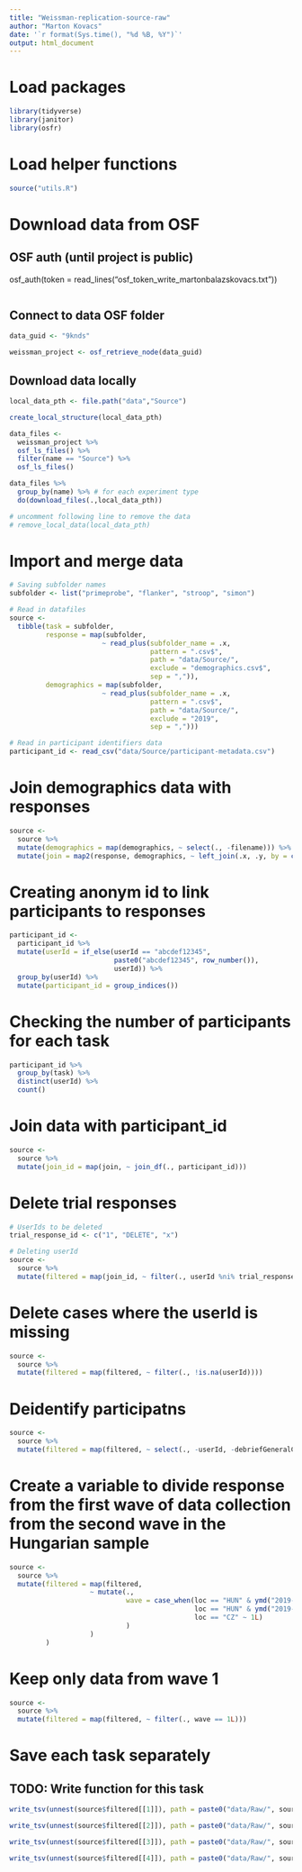```yaml
---
title: "Weissman-replication-source-raw"
author: "Marton Kovacs"
date: '`r format(Sys.time(), "%d %B, %Y")`'
output: html_document
---
```


# Load packages

```r
library(tidyverse)
library(janitor)
library(osfr)
```

# Load helper functions

```r
source("utils.R")
```

# Download data from OSF
## OSF auth (until project is public)
osf_auth(token = read_lines("osf_token_write_martonbalazskovacs.txt"))
```r
```

## Connect to data OSF folder
```r
data_guid <- "9knds"

weissman_project <- osf_retrieve_node(data_guid)
```

## Download data locally

```r
local_data_pth <- file.path("data","Source")

create_local_structure(local_data_pth)

data_files <- 
  weissman_project %>% 
  osf_ls_files() %>% 
  filter(name == "Source") %>% 
  osf_ls_files() 

data_files %>% 
  group_by(name) %>% # for each experiment type
  do(download_files(.,local_data_pth))

# uncomment following line to remove the data   
# remove_local_data(local_data_pth)
```

# Import and merge data

```r
# Saving subfolder names
subfolder <- list("primeprobe", "flanker", "stroop", "simon")

# Read in datafiles
source <-
  tibble(task = subfolder,
         response = map(subfolder,
                       ~ read_plus(subfolder_name = .x,
                                   pattern = ".csv$",
                                   path = "data/Source/",
                                   exclude = "demographics.csv$",
                                   sep = ",")),
         demographics = map(subfolder,
                       ~ read_plus(subfolder_name = .x,
                                   pattern = ".csv$",
                                   path = "data/Source/",
                                   exclude = "2019",
                                   sep = ",")))

# Read in participant identifiers data
participant_id <- read_csv("data/Source/participant-metadata.csv")
```

# Join demographics data with responses

```r
source <- 
  source %>%
  mutate(demographics = map(demographics, ~ select(., -filename))) %>% 
  mutate(join = map2(response, demographics, ~ left_join(.x, .y, by = c("id", "task", "data_type"))))
```

# Creating anonym id to link participants to responses

```r
participant_id <- 
  participant_id %>% 
  mutate(userId = if_else(userId == "abcdef12345",
                          paste0("abcdef12345", row_number()),
                          userId)) %>% 
  group_by(userId) %>% 
  mutate(participant_id = group_indices())
```

# Checking the number of participants for each task

```r
participant_id %>% 
  group_by(task) %>% 
  distinct(userId) %>% 
  count()
```

# Join data with participant_id

```r
source <- 
  source %>%
  mutate(join_id = map(join, ~ join_df(., participant_id)))
```

# Delete trial responses

```r
# UserIds to be deleted
trial_response_id <- c("1", "DELETE", "x")

# Deleting userId
source <-
  source %>% 
  mutate(filtered = map(join_id, ~ filter(., userId %ni% trial_response_id)))
```

# Delete cases where the userId is missing

```r
source <- 
  source %>% 
  mutate(filtered = map(filtered, ~ filter(., !is.na(userId))))
```

# Deidentify participatns

```r
source <- 
  source %>% 
  mutate(filtered = map(filtered, ~ select(., -userId, -debriefGeneralComments)))
```

# Create a variable to divide response from the first wave of data collection from the second wave in the Hungarian sample
```r
source <- 
  source %>% 
  mutate(filtered = map(filtered,
                    ~ mutate(.,
                             wave = case_when(loc == "HUN" & ymd("2019-05-07", tz = "Europe/Prague") > as_datetime(consentTime / 1000, tz = "Europe/Prague") ~ 1L,
                                              loc == "HUN" & ymd("2019-05-07", tz = "Europe/Prague") <= as_datetime(consentTime / 1000, tz = "Europe/Prague") ~ 2L,
                                              loc == "CZ" ~ 1L)
                             )
                    )
         )

```

# Keep only data from wave 1
```r
source <- 
  source %>% 
  mutate(filtered = map(filtered, ~ filter(., wave == 1L)))
```

# Save each task separately
## TODO: Write function for this task
```r
write_tsv(unnest(source$filtered[[1]]), path = paste0("data/Raw/", source$task[[1]], "/", source$task[[1]], "_data.tsv"))

write_tsv(unnest(source$filtered[[2]]), path = paste0("data/Raw/", source$task[[2]], "/", source$task[[2]], "_data.tsv"))

write_tsv(unnest(source$filtered[[3]]), path = paste0("data/Raw/", source$task[[3]], "/", source$task[[3]], "_data.tsv"))

write_tsv(unnest(source$filtered[[4]]), path = paste0("data/Raw/", source$task[[4]], "/", source$task[[4]], "_data.tsv"))
```